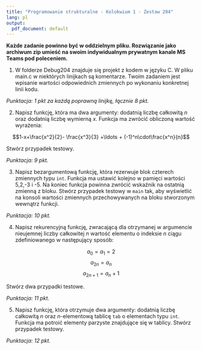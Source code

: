```yaml
---
title: "Programowanie strukturalne - Kolokwium 1 - Zestaw 204"
lang: pl
output:
  pdf_document: default
---
```


**Każde zadanie powinno być w oddzielnym pliku. Rozwiązanie jako archiwum zip umieść 
na swoim indywidualnym prywatnym kanale MS Teams pod poleceniem.** 

1. W folderze Debug204 znajduje się projekt z kodem w języku C.
W pliku main.c w niektórych linijkach są komentarze. 
Twoim zadaniem jest wpisanie wartości odpowiednich zmiennych po wykonaniu konkretnej linii kodu.

*Punktacja: 1 pkt za każdą poprawną linijkę, łącznie 8 pkt.*

2. Napisz funkcję, która ma dwa argumenty: dodatnią liczbę całkowitą $n$ oraz dodatnią liczbę wymierną $x$. Funkcja ma zwrócić obliczoną wartość wyrażenia:



$$1-x+\frac{x^2}{2}- \frac{x^3}{3} +\ldots + (-1)^n\cdot\frac{x^n}{n}$$

Stwórz przypadek testowy.
 

*Punktacja: 9 pkt.*

3. Napisz bezargumentową funkcję, która rezerwuje blok czterech zmiennych typu `int`. Funkcja ma ustawić kolejno w pamięci wartości 5,2,-3 i -5. Na koniec funkcja powinna zwrócić wskaźnik na ostatnią zmienną z bloku. Stwórz przypadek testowy w `main` tak, aby wyświetlić na konsoli wartości zmiennych przechowywanych na bloku stworzonym wewnątrz funkcji.

*Punktacja: 10 pkt.*

4. Napisz rekurencyjną funkcję, zwracającą dla otrzymanej w argumencie 
nieujemnej liczby całkowitej $n$ wartość elementu o indeksie $n$ ciągu
zdefiniowanego w następujący sposób:

$$ a_0=a_1=2$$
$$a_{2n} = a_{n}$$
$$a_{2n+1} = a_n+1$$

Stwórz dwa przypadki testowe.

*Punktacja: 11 pkt.*

5. Napisz funkcję, która otrzymuje dwa argumenty: dodatnią liczbę całkowitą
$n$ oraz $n$-elementową tablicę `tab` o elementach typu `int`. Funkcja ma potroić elementy parzyste znajdujące się w tablicy. Stwórz przypadek testowy.


*Punktacja: 12 pkt.*
